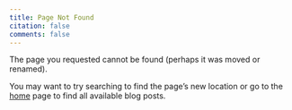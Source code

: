 ```yaml
---
title: Page Not Found
citation: false
comments: false
---
```


The page you requested cannot be found (perhaps it was moved or renamed).

You may want to try searching to find the page's new location or go to the [home](/) page to find all available blog posts.
